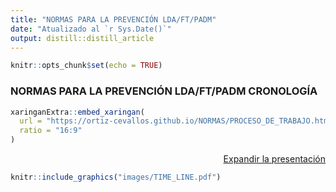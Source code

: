 ```yaml
---
title: "NORMAS PARA LA PREVENCIÓN LDA/FT/PADM"
date: "Atualizado al `r Sys.Date()`"
output: distill::distill_article
---
```


```r
knitr::opts_chunk$set(echo = TRUE)
```



### NORMAS PARA LA PREVENCIÓN LDA/FT/PADM CRONOLOGÍA



```r
xaringanExtra::embed_xaringan(
  url = "https://ortiz-cevallos.github.io/NORMAS/PROCESO_DE_TRABAJO.html",
  ratio = "16:9"
)
```
<p style="text-align:right;">[<i class="fas fa-external-link-alt"></i>Expandir la presentación](https://ortiz-cevallos.github.io/NORMAS/PROCESO_DE_TRABAJO.html)</p>

```r
knitr::include_graphics("images/TIME_LINE.pdf")
```